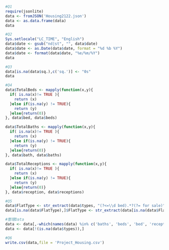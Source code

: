 

```r
#Q1
require(jsonlite)
data <- fromJSON('Housing2122.json')
data <- as.data.frame(data)
data
```

```r
#Q2
Sys.setlocale("LC_TIME", "English")
data$date <- gsub("nd|st", "", data$date)
data$date <- as.Date(data$date, format = "%d %b %Y")
data$date <- format(data$date, "%e/%m/%Y")
data
```

```r
#Q3
data[is.na(data$sq.),c('sq.')] <- "0s"
data
```



```r
#Q4
data$TotalBeds <- mapply(function(x,y){
  if( is.na(x)!= TRUE ){
    return (x)
  }else if(is.na(y) != TRUE){
    return (y)
  }else{return(0)}
}, data$bed, data$beds)
```

```r
data$TotalBaths <- mapply(function(x,y){
  if( is.na(x)!= TRUE ){
    return (x)
  }else if(is.na(y) != TRUE){
    return (y)
  }else{return(0)}
}, data$bath, data$baths)

```



```r
data$TotalReceptions <- mapply(function(x,y){
  if( is.na(x)!= TRUE ){
    return (x)
  }else if(is.na(y) != TRUE){
    return (y)
  }else{return(0)}
}, data$reception, data$receptions)
```


```r
#Q5
data$FlatType <- str_extract(data$types, "(?<=\\d bed).*?(?= for sale)")
data[is.na(data$FlatType),]$FlatType <- str_extract(data[is.na(data$FlatType),'types'],".*(?= for sale)")
```



```r
#整理Data
data <- data[,-which(names(data) %in% c('baths', 'beds', 'bed', 'receptions', 'reception', 'bath'))]
data <- data[!(is.na(data$types)),]
```

```r
#Q6
write.csv(data,file = 'Project_Housing.csv')
```

